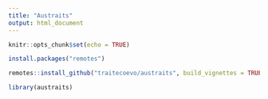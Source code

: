 ```yaml
---
title: "Austraits"
output: html_document
---
```


```r
knitr::opts_chunk$set(echo = TRUE)
```

```r
install.packages("remotes")

remotes::install_github("traitecoevo/austraits", build_vignettes = TRUE)

library(austraits) 
```

